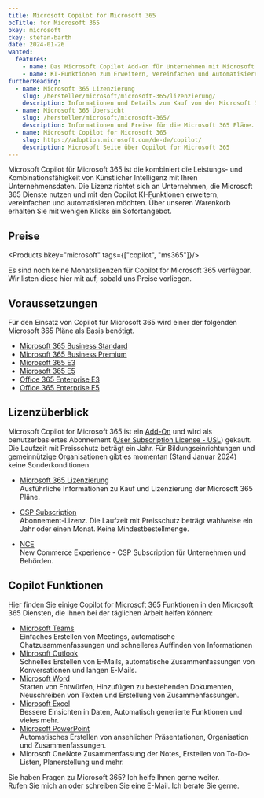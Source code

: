 ```yaml
---
title: Microsoft Copilot for Microsoft 365
bcTitle: for Microsoft 365
bkey: microsoft
ckey: stefan-barth
date: 2024-01-26
wanted:
  features:
    - name: Das Microsoft Copilot Add-on für Unternehmen mit Microsoft 365
    - name: KI-Funktionen zum Erweitern, Vereinfachen und Automatisieren
furtherReading:
  - name: Microsoft 365 Lizenzierung
    slug: /hersteller/microsoft/microsoft-365/lizenzierung/
    description: Informationen und Details zum Kauf von der Microsoft 365 Pläne.
  - name: Microsoft 365 Übersicht
    slug: /hersteller/microsoft/microsoft-365/
    description: Informationen und Preise für die Microsoft 365 Pläne.
  - name: Microsoft Copilot for Microsoft 365
    slug: https://adoption.microsoft.com/de-de/copilot/
    description: Microsoft Seite über Copilot for Microsoft 365
---
```




<Intro>

Microsoft Copilot für Microsoft 365 ist die kombiniert die Leistungs- und Kombinationsfähigkeit von Künstlicher Intelligenz mit Ihren Unternehmensdaten.
Die Lizenz richtet sich an Unternehmen, die Microsoft 365 Dienste nutzen und mit den Copilot KI-Funktionen erweitern, vereinfachen und automatisieren möchten.
Über unseren Warenkorb erhalten Sie mit wenigen Klicks ein Sofortangebot.


</Intro>

<TOC />



## Preise

<Products bkey="microsoft" tags={["copilot", "ms365"]}/>

<Info>

Es sind noch keine Monatslizenzen für Copilot for Microsoft 365 verfügbar. Wir listen diese hier mit auf, sobald uns Preise vorliegen.

</Info>



## Voraussetzungen

Für den Einsatz von Copilot für Microsoft 365 wird einer der folgenden Microsoft 365 Pläne als Basis benötigt.

<ArrowList>

- [Microsoft 365 Business Standard](/hersteller/microsoft/microsoft-365/business-standard/)
- [Microsoft 365 Business Premium](/hersteller/microsoft/microsoft-365/business-premium/)
- [Microsoft 365 E3](/hersteller/microsoft/microsoft-365/enterprise-e3/)
- [Microsoft 365 E5](/hersteller/microsoft/microsoft-365/enterprise-e5/)
- [Office 365 Enterprise E3](/hersteller/microsoft/office-365/enterprise-e3/)
- [Office 365 Enterprise E5](/hersteller/microsoft/microsoft-365/enterprise-e5/)

</ArrowList>


## Lizenzüberblick

Microsoft Copilot for Microsoft 365 ist ein [Add-On](#voraussetzungen) und wird als benutzerbasiertes Abonnement ([User Subscription License - USL](/hersteller/microsoft/microsoft-365/lizenzierung/#user-subscription-license-usl)) gekauft. Die Laufzeit mit Preisschutz beträgt ein Jahr.
Für Bildungseinrichtungen und gemeinnützige Organisationen gibt es momentan (Stand Januar 2024) keine Sonderkonditionen.

<ArrowList>

- [Microsoft 365 Lizenzierung](/hersteller/microsoft/microsoft-365/lizenzierung/)<br />
  Ausführliche Informationen zu Kauf und Lizenzierung der Microsoft 365 Pläne.

- [CSP Subscription](/hersteller/microsoft/csp/)<br />
  Abonnement-Lizenz. Die Laufzeit mit Preisschutz beträgt wahlweise ein Jahr oder einen Monat. Keine Mindestbestellmenge.

- [NCE](/hersteller/microsoft/microsoft-365/lizenzierung/#new-commerce-experience-nce)<br />
  New Commerce Experience - CSP Subscription für Unternehmen und Behörden.

</ArrowList>



## Copilot Funktionen

Hier finden Sie einige Copilot for Microsoft 365 Funktionen in den Microsoft 365 Diensten, die Ihnen bei der täglichen Arbeit helfen können:

<ArrowList>

- [Microsoft Teams](/hersteller/microsoft/teams/)<br />
  Einfaches Erstellen von Meetings, automatische Chatzusammenfassungen und schnelleres Auffinden von Informationen
- [Microsoft Outlook](/hersteller/microsoft/office/einzelprodukte/outlook-2021/)<br />
  Schnelles Erstellen von E-Mails, automatische Zusammenfassungen von Konversationen und langen E-Mails.
- [Microsoft Word](/hersteller/microsoft/office/einzelprodukte/word-2021/)<br />
  Starten von Entwürfen, Hinzufügen zu bestehenden Dokumenten, Neuschreiben von Texten und Erstellung von Zusammenfassungen.
- [Microsoft Excel](/hersteller/microsoft/office/einzelprodukte/excel-2021/)<br />
  Bessere Einsichten in Daten, Automatisch generierte Funktionen und vieles mehr.
- [Microsoft PowerPoint](/hersteller/microsoft/office/einzelprodukte/powerpoint-2021/)<br />
  Automatisches Erstellen von ansehlichen Präsentationen, Organisation und Zusammenfassungen.
- Microsoft OneNote
  Zusammenfassung der Notes, Erstellen von To-Do-Listen, Planerstellung und mehr.

</ArrowList>


<GetInTouch theme="light">

Sie haben Fragen zu Microsoft 365? Ich helfe Ihnen gerne weiter.<br />
Rufen Sie mich an oder schreiben Sie eine E-Mail. Ich berate Sie gerne.

</GetInTouch>
